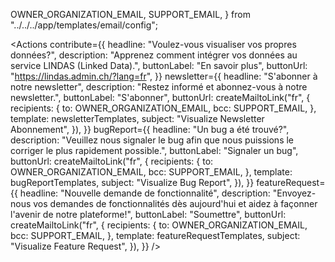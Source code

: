   OWNER_ORGANIZATION_EMAIL,
  SUPPORT_EMAIL,
} from "../../../app/templates/email/config";


<Intro
  title="Visualisez les données ouvertes de l’administration publique suisse"
  teaser="Créez et intégrez des visualisations à partir des jeux de données du service LINDAS (Linked Data)."
  buttonLabel="Créer une visualisation"
/>
<Tutorial
  headline="Visualisez des données en quelques étapes…"
  step1="Sélection du jeu de données"
  step2="Configuration"
  step3="Partage & intégration"
/>
<Examples
  headline="Tirez le meilleur de cet outil…"
  example1Headline="Créez vos propres visualisations"
  example1Description="Choisissez un type de graphique et configurez-le selon vos besoins."
  example2Headline="Exploitez les nombreuses options disponibles"
  example2Description="Grâce aux filtres et aux options d'affichage, même des problèmes complexes peuvent être visualisés."
/>
<Actions
  contribute={{
    headline: "Voulez-vous visualiser vos propres données?",
    description:
      "Apprenez comment intégrer vos données au service LINDAS (Linked Data).",
    buttonLabel: "En savoir plus",
    buttonUrl: "https://lindas.admin.ch/?lang=fr",
  }}
  newsletter={{
    headline: "S'abonner à notre newsletter",
    description: "Restez informé et abonnez-vous à notre newsletter.",
    buttonLabel: "S'abonner",
    buttonUrl: createMailtoLink("fr", {
      recipients: {
        to: OWNER_ORGANIZATION_EMAIL,
        bcc: SUPPORT_EMAIL,
      },
      template: newsletterTemplates,
      subject: "Visualize Newsletter Abonnement",
    }),
  }}
  bugReport={{
    headline: "Un bug a été trouvé?",
    description:
      "Veuillez nous signaler le bug afin que nous puissions le corriger le plus rapidement possible.",
    buttonLabel: "Signaler un bug",
    buttonUrl: createMailtoLink("fr", {
      recipients: {
        to: OWNER_ORGANIZATION_EMAIL,
        bcc: SUPPORT_EMAIL,
      },
      template: bugReportTemplates,
      subject: "Visualize Bug Report",
    }),
  }}
  featureRequest={{
    headline: "Nouvelle demande de fonctionnalité",
    description:
      "Envoyez-nous vos demandes de fonctionnalités dès aujourd'hui et aidez à façonner l'avenir de notre plateforme!",
    buttonLabel: "Soumettre",
    buttonUrl: createMailtoLink("fr", {
      recipients: {
        to: OWNER_ORGANIZATION_EMAIL,
        bcc: SUPPORT_EMAIL,
      },
      template: featureRequestTemplates,
      subject: "Visualize Feature Request",
    }),
  }}
/>
